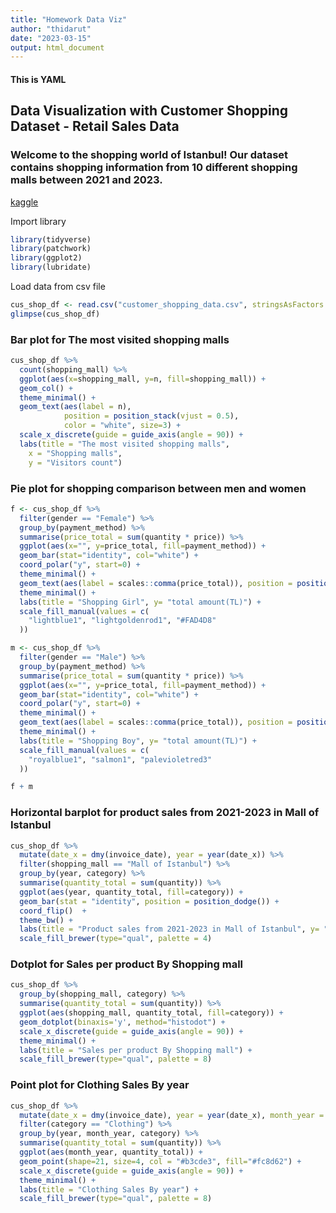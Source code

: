---
title: "Homework Data Viz"
author: "thidarut"
date: "2023-03-15"
output: html_document
---
#### This is YAML

## Data Visualization with Customer Shopping Dataset - Retail Sales Data
### Welcome to the shopping world of Istanbul! Our dataset contains shopping information from 10 different shopping malls between 2021 and 2023.

[kaggle](https://www.kaggle.com/datasets/mehmettahiraslan/customer-shopping-dataset)



Import library
```{r}
library(tidyverse)
library(patchwork)
library(ggplot2)
library(lubridate)
```

Load data from csv file
```{r}
cus_shop_df <- read.csv("customer_shopping_data.csv", stringsAsFactors = FALSE)
glimpse(cus_shop_df)
```


### Bar plot for The most visited shopping malls
```{r}
cus_shop_df %>%
  count(shopping_mall) %>%
  ggplot(aes(x=shopping_mall, y=n, fill=shopping_mall)) +
  geom_col() +
  theme_minimal() +
  geom_text(aes(label = n),
            position = position_stack(vjust = 0.5), 
            color = "white", size=3) +
  scale_x_discrete(guide = guide_axis(angle = 90)) +
  labs(title = "The most visited shopping malls",
    x = "Shopping malls",
    y = "Visitors count")

```










### Pie plot for shopping comparison between men and women
```{r}
f <- cus_shop_df %>%
  filter(gender == "Female") %>%
  group_by(payment_method) %>%
  summarise(price_total = sum(quantity * price)) %>%
  ggplot(aes(x="", y=price_total, fill=payment_method)) +
  geom_bar(stat="identity", col="white") +
  coord_polar("y", start=0) +
  theme_minimal() +
  geom_text(aes(label = scales::comma(price_total)), position = position_stack(vjust = 0.5), color = "gray0", size=3) +
  theme_minimal() +
  labs(title = "Shopping Girl", y= "total amount(TL)") +
  scale_fill_manual(values = c(
    "lightblue1", "lightgoldenrod1", "#FAD4D8"
  ))

m <- cus_shop_df %>%
  filter(gender == "Male") %>%
  group_by(payment_method) %>%
  summarise(price_total = sum(quantity * price)) %>%
  ggplot(aes(x="", y=price_total, fill=payment_method)) +
  geom_bar(stat="identity", col="white") +
  coord_polar("y", start=0) +
  theme_minimal() +
  geom_text(aes(label = scales::comma(price_total)), position = position_stack(vjust = 0.5), color = "white", size=3) +
  theme_minimal() +
  labs(title = "Shopping Boy", y= "total amount(TL)") +
  scale_fill_manual(values = c(
    "royalblue1", "salmon1", "palevioletred3"
  ))

f + m

```



### Horizontal barplot for product sales from 2021-2023 in Mall of Istanbul
```{r}


cus_shop_df %>%
  mutate(date_x = dmy(invoice_date), year = year(date_x)) %>%
  filter(shopping_mall == "Mall of Istanbul") %>%
  group_by(year, category) %>%
  summarise(quantity_total = sum(quantity)) %>%
  ggplot(aes(year, quantity_total, fill=category)) +
  geom_bar(stat = "identity", position = position_dodge()) +
  coord_flip()  +
  theme_bw() +
  labs(title = "Product sales from 2021-2023 in Mall of Istanbul", y= "sale") +
  scale_fill_brewer(type="qual", palette = 4)

```




### Dotplot for Sales per product By Shopping mall
```{r}
cus_shop_df %>%
  group_by(shopping_mall, category) %>%
  summarise(quantity_total = sum(quantity)) %>%
  ggplot(aes(shopping_mall, quantity_total, fill=category)) +
  geom_dotplot(binaxis='y', method="histodot") +
  scale_x_discrete(guide = guide_axis(angle = 90)) +
  theme_minimal() +
  labs(title = "Sales per product By Shopping mall") +
  scale_fill_brewer(type="qual", palette = 8)


```




### Point plot for Clothing Sales By year
```{r}

cus_shop_df %>%
  mutate(date_x = dmy(invoice_date), year = year(date_x), month_year = format(date_x,'%Y-%m')) %>%
  filter(category == "Clothing") %>%
  group_by(year, month_year, category) %>%
  summarise(quantity_total = sum(quantity)) %>%
  ggplot(aes(month_year, quantity_total)) +
  geom_point(shape=21, size=4, col = "#b3cde3", fill="#fc8d62") +
  scale_x_discrete(guide = guide_axis(angle = 90)) +
  theme_minimal() +
  labs(title = "Clothing Sales By year") +
  scale_fill_brewer(type="qual", palette = 8)


```

